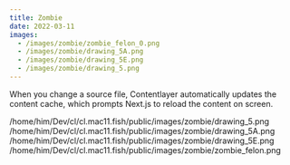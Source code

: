 ```yaml
---
title: Zombie
date: 2022-03-11
images:
  - /images/zombie/zombie_felon_0.png
  - /images/zombie/drawing_5A.png
  - /images/zombie/drawing_5E.png
  - /images/zombie/drawing_5.png
---
```


When you change a source file, Contentlayer automatically updates the content cache, which prompts Next.js to reload the content on screen.

/home/him/Dev/cl/cl.mac11.fish/public/images/zombie/drawing_5.png
/home/him/Dev/cl/cl.mac11.fish/public/images/zombie/drawing_5A.png
/home/him/Dev/cl/cl.mac11.fish/public/images/zombie/drawing_5E.png
/home/him/Dev/cl/cl.mac11.fish/public/images/zombie/zombie_felon.png
